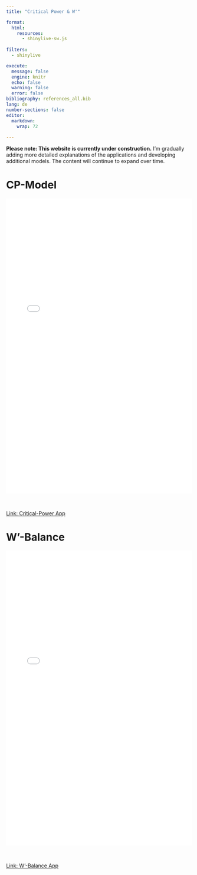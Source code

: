 ```yaml
---
title: "Critical Power & W'"

format:
  html:
    resources: 
      - shinylive-sw.js
      
filters:
  - shinylive

execute:
  message: false
  engine: knitr
  echo: false
  warning: false
  error: false
bibliography: references_all.bib
lang: de
number-sections: false
editor: 
  markdown: 
    wrap: 72
    
---
```


**Please note: This website is currently under construction.** I'm gradually adding more detailed explanations of the applications and developing additional models. The content will continue to expand over time.

# CP-Model

<div style="position: relative; width: 100%; height: 800px;">
  <iframe src="Critical_Power_App 1.3.html" style="position: absolute; width: 100%; height: 100%; border: none;"></iframe>
</div>

<br>

[Link: Critical-Power App](/Critical_Power_App 1.3.html)

# W'-Balance

<div style="position: relative; width: 100%; height: 800px;">
  <iframe src="W'_Balance_App 1.1.html" style="position: absolute; width: 100%; height: 100%; border: none;"></iframe>
</div>

<br>

[Link: W'-Balance App](/W'_Balance_App 1.1.html)